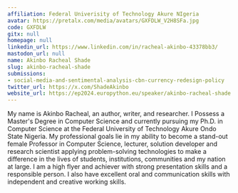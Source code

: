 ```yaml
---
affiliation: Federal Univerisity of Technology Akure NIgeria
avatar: https://pretalx.com/media/avatars/GXFDLW_V2H8SFa.jpg
code: GXFDLW
gitx: null
homepage: null
linkedin_url: https://www.linkedin.com/in/racheal-akinbo-43378bb3/
mastodon_url: null
name: Akinbo Racheal Shade
slug: akinbo-racheal-shade
submissions:
- social-media-and-sentimental-analysis-cbn-currency-redesign-policy
twitter_url: https://x.com/ShadeAkinbo
website_url: https://ep2024.europython.eu/speaker/akinbo-racheal-shade
---
```


My name is Akinbo Racheal, an author, writer, and researcher. I Possess a Master's Degree in Computer Science and currently pursuing my Ph.D. in Computer Science at the Federal University of Technology Akure Ondo State Nigeria.
My professional goals lie in my ability to become a stand-out female Professor in Computer Science, lecturer, solution developer and research scientist applying problem-solving technologies to make a difference in the lives of students, institutions, communities and my nation at large.
I am a high flyer and achiever with strong presentation skills and a responsible person. I also have excellent oral and communication skills with independent and creative working skills.
